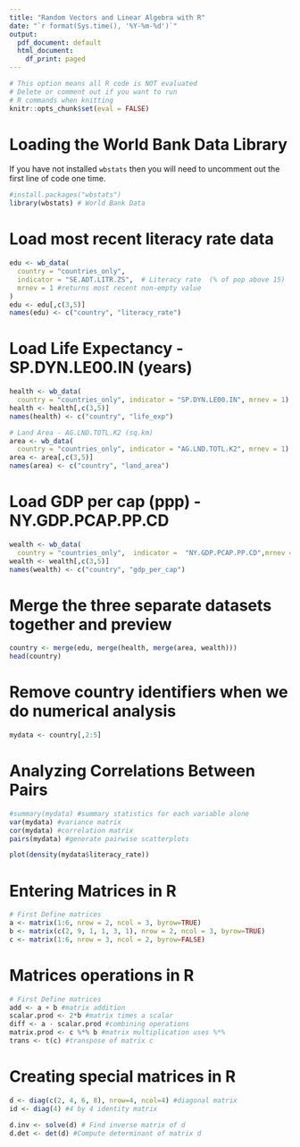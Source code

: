 ```yaml
---
title: "Random Vectors and Linear Algebra with R"
date: "`r format(Sys.time(), '%Y-%m-%d')`"
output:
  pdf_document: default
  html_document:
    df_print: paged
---
```


```r
# This option means all R code is NOT evaluated
# Delete or comment out if you want to run 
# R commands when knitting
knitr::opts_chunk$set(eval = FALSE)
```


# Loading the World Bank Data Library

If you have not installed `wbstats` then you will need to uncomment out the first line of code one time.

```r
#install.packages("wbstats")
library(wbstats) # World Bank Data
```

# Load most recent literacy rate data
```r
edu <- wb_data(
  country = "countries_only",
  indicator = "SE.ADT.LITR.ZS",  # Literacy rate  (% of pop above 15)
  mrnev = 1 #returns most recent non-empty value
)
edu <- edu[,c(3,5)]
names(edu) <- c("country", "literacy_rate")
```


# Load Life Expectancy - SP.DYN.LE00.IN (years)

```r
health <- wb_data(
  country = "countries_only", indicator = "SP.DYN.LE00.IN", mrnev = 1)
health <- health[,c(3,5)]
names(health) <- c("country", "life_exp")

# Land Area - AG.LND.TOTL.K2 (sq.km)
area <- wb_data(
  country = "countries_only", indicator = "AG.LND.TOTL.K2", mrnev = 1)
area <- area[,c(3,5)]
names(area) <- c("country", "land_area")
```

# Load GDP per cap (ppp) - NY.GDP.PCAP.PP.CD
```r
wealth <- wb_data(
  country = "countries_only",  indicator =  "NY.GDP.PCAP.PP.CD",mrnev = 1)
wealth <- wealth[,c(3,5)]
names(wealth) <- c("country", "gdp_per_cap")
```

# Merge the three separate datasets together and preview

```r
country <- merge(edu, merge(health, merge(area, wealth)))
head(country)
```

# Remove country identifiers when we do numerical analysis

```r
mydata <- country[,2:5]
```

# Analyzing Correlations Between Pairs

```r
#summary(mydata) #summary statistics for each variable alone
var(mydata) #variance matrix
cor(mydata) #correlation matrix
pairs(mydata) #generate pairwise scatterplots
```

```r
plot(density(mydata$literacy_rate))
```

# Entering Matrices in R

```r
# First Define matrices
a <- matrix(1:6, nrow = 2, ncol = 3, byrow=TRUE)
b <- matrix(c(2, 9, 1, 1, 3, 1), nrow = 2, ncol = 3, byrow=TRUE)
c <- matrix(1:6, nrow = 3, ncol = 2, byrow=FALSE)
```


# Matrices operations in R

```r
# First Define matrices
add <- a + b #matrix addition
scalar.prod <- 2*b #matrix times a scalar
diff <- a - scalar.prod #combining operations
matrix.prod <- c %*% b #matrix multiplication uses %*%
trans <- t(c) #transpose of matrix c
```


# Creating special matrices in R

```r
d <- diag(c(2, 4, 6, 8), nrow=4, ncol=4) #diagonal matrix
id <- diag(4) #4 by 4 identity matrix
```

```r
d.inv <- solve(d) # Find inverse matrix of d
d.det <- det(d) #Compute determinant of matrix d
```